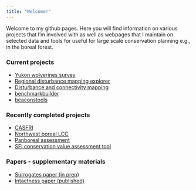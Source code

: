 ```yaml
---
title: "Welcome!"
---
```


Welcome to my github pages. Here you will find information on various projects that I'm involved with as well as webpages that I maintain on selected data and tools for useful for large scale conservation planning e.g., in the boreal forest.

### Current projects

* [Yukon wolverines survey](https://github.com/prvernier/wolverines)
* [Regional disturbance mapping explorer](https::/github.com/beaconsproject/RMDExplorer)
* [Disturbance and connectivity mapping](https://github.com/beaconsproject/dc-mapping)
* [benchmarkbuilder](https://github.com/beaconsproject/benchmarkbuilder)
* [beaconstools](https://github.com/beaconsproject/beaconstools)

### Recently completed projects

* [CASFRI](https://github.com/CASFRI/CASFRI)
* [Northwest boreal LCC](http://nwb.ualberta.ca)
* [Panboreal assessment](http://pba.ualberta.ca)
* [SFI conservation value assessment tool](https://borealbirds.ualberta.ca/2020/12/03/conservation-value-assessment-tool/)

### Papers - supplementary materials

* [Surrogates paper (in prep)](https://github.com/prvernier/surrogates)
* [Intactness paper (published)](https://github.com/prvernier/intactness)
